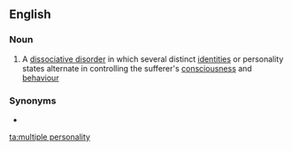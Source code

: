 ==English==

===Noun===
{{en-noun|multiple personalities}}

# A [[dissociative disorder]] in which several distinct [[identity|identities]] or personality states alternate in controlling the sufferer's [[consciousness]] and [[behaviour]]

===Synonyms===
* {{l|en|dissociative identity disorder}}

[[ta:multiple personality]]